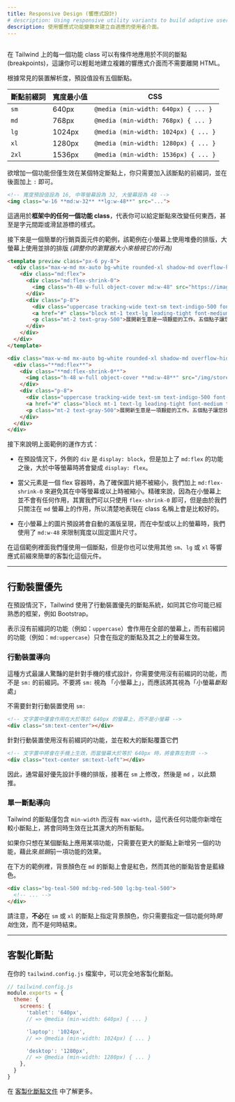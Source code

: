 ```yaml
---
title: Responsive Design (響應式設計)
# description: Using responsive utility variants to build adaptive user interfaces.
description: 使用響應式功能變數來建立自適應的使用者介面。
---
```



## <Heading hidden>Overview</Heading>

<!-- Every utility class in Tailwind can be applied conditionally at different breakpoints, which makes it a piece of cake to build complex responsive interfaces without ever leaving your HTML. -->
在 Tailwind 上的每一個功能 class 可以有條件地應用於不同的斷點(breakpoints)，這讓你可以輕鬆地建立複雜的響應式介面而不需要離開 HTML。

<!-- There are five breakpoints by default, inspired by common device resolutions: -->
根據常見的裝置解析度，預設值設有五個斷點。

<!-- | Breakpoint prefix | Minimum width | CSS | -->
| 斷點前綴詞 | 寬度最小值 | CSS |
| --- | --- | --- |
| `sm` | 640px | `@media (min-width: 640px) { ... }` |
| `md` | 768px | `@media (min-width: 768px) { ... }` |
| `lg` | 1024px | `@media (min-width: 1024px) { ... }` |
| `xl` | 1280px | `@media (min-width: 1280px) { ... }` |
| `2xl` | 1536px | `@media (min-width: 1536px) { ... }` |

<!-- To add a utility but only have it take effect at a certain breakpoint, all you need to do is prefix the utility with the breakpoint name, followed by the `:` character: -->
欲增加一個功能但僅生效在某個特定斷點上，你只需要加入該斷點的前綴詞，並在後面加上 `:` 即可。

```html
<!-- 寬度預設值設為 16, 中等螢幕設為 32, 大螢幕設為 48 -->
<img class="w-16 **md:w-32** **lg:w-48**" src="...">
```

<!-- This works for **every utility class in the framework**, which means you can change literally anything at a given breakpoint — even things like letter spacing or cursor styles. -->
這適用於**框架中的任何一個功能 class**，代表你可以給定斷點來改變任何東西，甚至是字元間距或滑鼠游標的樣式。

<!-- Here's a simple example of a marketing page component that uses a stacked layout on small screens, and a side-by-side layout on larger screens *(resize your browser to see it in action)*: -->
接下來是一個簡單的行銷頁面元件的範例，該範例在小螢幕上使用堆疊的排版，大螢幕上使用並排的排版 *(調整你的瀏覽器大小來檢視它的行為)*

```html indigo
<template preview class="px-6 py-8">
  <div class="max-w-md mx-auto bg-white rounded-xl shadow-md overflow-hidden md:max-w-2xl">
    <div class="md:flex">
      <div class="md:flex-shrink-0">
        <img class="h-48 w-full object-cover md:w-48" src="https://images.unsplash.com/photo-1515711660811-48832a4c6f69?ixlib=rb-1.2.1&ixid=eyJhcHBfaWQiOjEyMDd9&auto=format&fit=crop&w=448&q=80" width="448" height="299" alt="Man looking at item at a store">
      </div>
      <div class="p-8">
        <div class="uppercase tracking-wide text-sm text-indigo-500 font-semibold">案例分析</div>
        <a href="#" class="block mt-1 text-lg leading-tight font-medium text-black hover:underline">為您新的生意找到消費者</a>
        <p class="mt-2 text-gray-500">展開新生意是一項艱鉅的工作。五個點子讓您找到第一位消費者。</p>
      </div>
    </div>
  </div>
</template>

<div class="max-w-md mx-auto bg-white rounded-xl shadow-md overflow-hidden **md:max-w-2xl**">
  <div class="**md:flex**">
    <div class="**md:flex-shrink-0**">
      <img class="h-48 w-full object-cover **md:w-48**" src="/img/store.jpg" alt="Man looking at item at a store">
    </div>
    <div class="p-8">
      <div class="uppercase tracking-wide text-sm text-indigo-500 font-semibold">案例分析</div>
      <a href="#" class="block mt-1 text-lg leading-tight font-medium text-black hover:underline">為您新的生意找到消費者</a>
      <p class="mt-2 text-gray-500">展開新生意是一項艱鉅的工作。五個點子讓您找到第一位消費者。</p>
    </div>
  </div>
</div>
```

<!-- Here's how the example above works: -->
接下來說明上面範例的運作方式：

<!-- - By default, the outer `div` is `display: block`, but by adding the `md:flex` utility, it becomes `display: flex` on medium screens and larger. -->
- 在預設情況下，外側的 `div` 是 `display: block`，但是加上了 `md:flex` 的功能之後，大於中等螢幕時將會變成 `display: flex`。
<!-- - When the parent is a flex container, we want to make sure the image never shrinks, so we've added `md:flex-shrink-0` to prevent shrinking on medium screens and larger. Technically we could have just used `flex-shrink-0` since it would do nothing on smaller screens, but since it only matters on `md` screens, it's a good idea to make that clear in the class name. -->
- 當父元素是一個 flex 容器時，為了確保圖片絕不被縮小，我們加上 `md:flex-shrink-0` 來避免其在中等螢幕或以上時被縮小。精確來說，因為在小螢幕上並不會有任何作用，其實我們可以只使用 `flex-shrink-0` 即可，但是由於我們只關注在 `md` 螢幕上的作用，所以清楚地表現在 class 名稱上會是比較好的。
<!-- - On small screens the image is automatically full width by default. On medium screens and up, we've constrained that width to a fixed size using `md:w-48`. -->
- 在小螢幕上的圖片預設將會自動的滿版呈現，而在中型或以上的螢幕時，我們使用了 `md:w-48` 來限制寬度以固定圖片尺寸。

<!-- We've only used one breakpoint in this example, but you could easily customize this component at other sizes using the `sm`, `lg`, or `xl` responsive prefixes as well. -->
在這個範例裡面我們僅使用一個斷點，但是你也可以使用其他 `sm`、`lg` 或 `xl` 等響應式前綴來簡單的客製化這個元件。

---

<!-- ## Mobile First -->
## 行動裝置優先

<!-- By default, Tailwind uses a mobile first breakpoint system, similar to what you might be used to in other frameworks like Bootstrap. -->
在預設情況下，Tailwind 使用了行動裝置優先的斷點系統，如同其它你可能已經熟悉的框架，例如 Bootstrap。

<!-- What this means is that unprefixed utilities (like `uppercase`) take effect on all screen sizes, while prefixed utilities (like `md:uppercase`) only take effect at the specified breakpoint *and above*. -->
表示沒有前綴詞的功能（例如：`uppercase`）會作用在全部的螢幕上，而有前綴詞的功能（例如：`md:uppercase`）只會在指定的斷點及其之上的螢幕生效。

<!-- ### Targeting mobile screens -->
### 行動裝置導向

<!-- Where this approach surprises people most often is that to style something for mobile, you need to use the unprefixed version of a utility, not the `sm:` prefixed version. Don't think of `sm:` as meaning "on small screens", think of it as "at the small *breakpoint*". -->
這種方式最讓人驚豔的是針對手機的樣式設計，你需要使用沒有前綴詞的功能，而不是 `sm:` 的前綴詞。不要將 `sm:` 視為 「小螢幕上」，而應該將其視為「小螢幕*斷點*處」

<!-- <TipBad>Don't use <code className="text-sm font-bold text-gray-800">sm:</code> to target mobile devices</TipBad> -->
<TipBad>不需要針對行動裝置使用 <code className="text-sm font-bold text-gray-800">sm:</code> </TipBad>

```html
<!-- 文字置中僅會作用在大於等於 640px 的螢幕上，而不是小螢幕 -->
<div class="sm:text-center"></div>
```

<!-- <TipGood>Use unprefixed utilities to target mobile, and override them at larger breakpoints</TipGood> -->
<TipGood>針對行動裝置使用沒有前綴詞的功能，並在較大的斷點覆蓋它們</TipGood>

```html
<!-- 文字置中將會在手機上生效，而當螢幕大於等於 640px 時，將會靠左對齊 -->
<div class="text-center sm:text-left"></div>
```

<!-- For this reason, it's often a good idea to implement the mobile layout for a design first, then layer on any changes that make sense for `sm` screens, followed by `md` screens, etc. -->
因此，通常最好優先設計手機的排版，接著在 `sm` 上修改，然後是 `md` ，以此類推。

<!-- ### Targeting a single breakpoint -->
### 單一斷點導向

<!-- Tailwind's breakpoints only include a `min-width` and don't include a `max-width`, which means any utilities you add at a smaller breakpoint will also be applied at larger breakpoints. -->
Tailwind 的斷點僅包含 `min-width` 而沒有 `max-width`，這代表任何功能你新增在較小斷點上，將會同時生效在比其還大的所有斷點。

<!-- If you'd like to apply a utility at one breakpoint only, the solution is to *undo* that utility at larger sizes by adding another utility that counteracts it. -->
如果你只想在某個斷點上應用某項功能，只需要在更大的斷點上新增另一個的功能，藉此來*抵銷*前一項功能的效果。

<!-- Here is an example where the background color is red at the `md` breakpoint, but teal at every other breakpoint: -->
在下方的範例裡，背景顏色在 `md` 的斷點上會是紅色，然而其他的斷點皆會是藍綠色。

```html
<div class="bg-teal-500 md:bg-red-500 lg:bg-teal-500">
  <!-- ... -->
</div>
```

<!-- Notice that **we did not** have to specify a background color for the `sm` breakpoint or the `xl` breakpoint — you only need to specify when a utility should *start* taking effect, not when it should stop. -->
請注意，**不必**在 `sm` 或 `xl` 的斷點上指定背景顏色，你只需要指定一個功能何時*開始*生效，而不是何時結束。

---

<!-- ## Customizing breakpoints -->
## 客製化斷點

<!-- You can completely customize your breakpoints in your `tailwind.config.js` file: -->
在你的 `tailwind.config.js` 檔案中，可以完全地客製化斷點。

```js
// tailwind.config.js
module.exports = {
  theme: {
    screens: {
      'tablet': '640px',
      // => @media (min-width: 640px) { ... }

      'laptop': '1024px',
      // => @media (min-width: 1024px) { ... }

      'desktop': '1280px',
      // => @media (min-width: 1280px) { ... }
    },
  }
}
```

<!-- Learn more in the [customizing breakpoints documentation](/docs/breakpoints). -->
在 [客製化斷點文件](/docs/breakpoints) 中了解更多。
